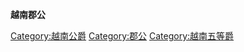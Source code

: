 '''越南郡公'''

[[Category:越南公爵|Category:越南公爵]]
[[Category:郡公|Category:郡公]]
[[Category:越南五等爵|Category:越南五等爵]]